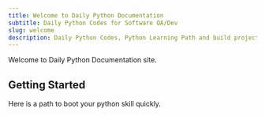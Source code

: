 ```yaml
---
title: Welcome to Daily Python Documentation
subtitle: Daily Python Codes for Software QA/Dev
slug: welcome
description: Daily Python Codes, Python Learning Path and build project in an AI age.
---
```


 Welcome to Daily Python Documentation site.


 ## Getting Started

 Here is a path to boot your python skill quickly.

 <Card>
 <Card
   title="Setup Python Project By PDM"
   icon="fa-solid fa-shield-halved"
   href="/pdm-setup"
 />
 <Card
   title="Database Access By Python"
   icon="fa-solid fa-shield-halved"
   href="/database-access"
 />
 </Card>
